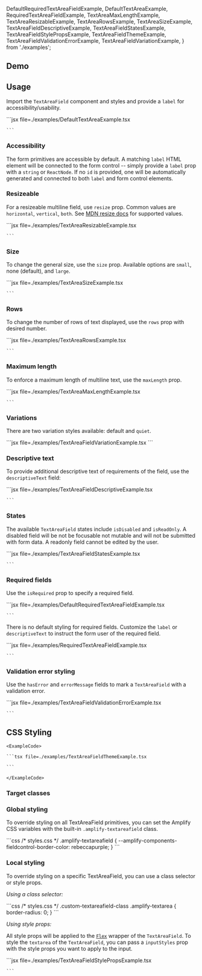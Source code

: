   DefaultRequiredTextAreaFieldExample,
  DefaultTextAreaExample,
  RequiredTextAreaFieldExample,
  TextAreaMaxLengthExample,
  TextAreaResizableExample,
  TextAreaRowsExample,
  TextAreaSizeExample,
  TextAreaFieldDescriptiveExample,
  TextAreaFieldStatesExample,
  TextAreaFieldStylePropsExample,
  TextAreaFieldThemeExample,
  TextAreaFieldValidationErrorExample,
  TextAreaFieldVariationExample,
} from './examples';

## Demo

<TextAreaFieldDemo />

## Usage

Import the `TextAreaField` component and styles and provide a `label` for accessibility/usability.

<Example>
  <DefaultTextAreaExample />
  <ExampleCode>
    ```jsx file=./examples/DefaultTextAreaExample.tsx
    
    ```

  </ExampleCode>
</Example>

### Accessibility

The form primitives are accessible by default. A matching `label` HTML element will be connected to the form control -- simply provide a `label` prop with a `string` or `ReactNode`. If no `id` is provided, one will be automatically generated and connected to both `label` and form control elements.

### Resizeable

For a resizeable multiline field, use `resize` prop. Common values are `horizontal`, `vertical`, `both`. See [MDN resize docs](https://developer.mozilla.org/en-US/docs/Web/CSS/resize) for supported values.

<Example>
  <TextAreaResizableExample />
  <ExampleCode>
    ```jsx file=./examples/TextAreaResizableExample.tsx

    ```

  </ExampleCode>
</Example>

### Size

To change the general size, use the `size` prop. Available options are `small`, none (default), and `large`.

<Example>
  <TextAreaSizeExample />
  <ExampleCode>
    ```jsx file=./examples/TextAreaSizeExample.tsx

    ```

  </ExampleCode>
</Example>

### Rows

To change the number of rows of text displayed, use the `rows` prop with desired number.

<Example>
  <TextAreaRowsExample />
  <ExampleCode>
    ```jsx file=./examples/TextAreaRowsExample.tsx

    ```

  </ExampleCode>
</Example>

### Maximum length

To enforce a maximum length of multiline text, use the `maxLength` prop.

<Example>
  <TextAreaMaxLengthExample />
  <ExampleCode>
    ```jsx file=./examples/TextAreaMaxLengthExample.tsx

    ```

  </ExampleCode>
</Example>

### Variations

There are two variation styles available: default and `quiet`.

<Example>
  <TextAreaFieldVariationExample />
  <ExampleCode>
  ```jsx file=./examples/TextAreaFieldVariationExample.tsx
  ```
  </ExampleCode>

</Example>

### Descriptive text

To provide additional descriptive text of requirements of the field, use the `descriptiveText` field:

<Example>
  <TextAreaFieldDescriptiveExample />
  <ExampleCode>
    ```jsx file=./examples/TextAreaFieldDescriptiveExample.tsx

    ```

  </ExampleCode>
</Example>

### States

The available `TextAreaField` states include `isDisabled` and `isReadOnly`. A disabled field will be not be focusable not mutable and will not be submitted with form data. A readonly field cannot be edited by the user.

<Example>
  <TextAreaFieldStatesExample />
  <ExampleCode>
    ```jsx file=./examples/TextAreaFieldStatesExample.tsx

    ```

  </ExampleCode>
</Example>

### Required fields

Use the `isRequired` prop to specify a required field.

<Example>
  <DefaultRequiredTextAreaFieldExample />
  <ExampleCode>
    ```jsx file=./examples/DefaultRequiredTextAreaFieldExample.tsx

    ```

  </ExampleCode>
</Example>

There is no default styling for required fields. Customize the `label` or `descriptiveText` to instruct the form user of the required field.

<Example>
  <RequiredTextAreaFieldExample />
  <ExampleCode>
    ```jsx file=./examples/RequiredTextAreaFieldExample.tsx

    ```

  </ExampleCode>
</Example>

### Validation error styling

Use the `hasError` and `errorMessage` fields to mark a `TextAreaField` with a validation error.

<Example>
  <TextAreaFieldValidationErrorExample />
  <ExampleCode>
    ```jsx file=./examples/TextAreaFieldValidationErrorExample.tsx

    ```

  </ExampleCode>
</Example>

## CSS Styling

<ThemeExample component="TextAreaField">
  <Example>
    <TextAreaFieldThemeExample />
    
    <ExampleCode>

    ```tsx file=./examples/TextAreaFieldThemeExample.tsx

    ```

    </ExampleCode>
  </Example>
</ThemeExample>

### Target classes

<ComponentStyleDisplay componentName="TextAreaField" />

### Global styling

To override styling on all TextAreaField primitives, you can set the Amplify CSS variables with the built-in `.amplify-textareafield` class.

<Example>
  <TextAreaField
    label="Globally styled field"
    className="globally-styled-textareafield"
  />
  <ExampleCode>
    ```css
    /* styles.css */
    .amplify-textareafield {
      --amplify-components-fieldcontrol-border-color: rebeccapurple;
    }
    ```
  </ExampleCode>
</Example>

### Local styling

To override styling on a specific TextAreaField, you can use a class selector or style props.

_Using a class selector:_

<Example>
  <TextAreaField className="custom-textareafield-class" label="Square field" />
  <ExampleCode>
    ```css
    /* styles.css */
    .custom-textareafield-class .amplify-textarea {
      border-radius: 0;
    }
    ```
  </ExampleCode>
</Example>

_Using style props:_

All style props will be applied to the [`Flex`](flex) wrapper of the `TextAreaField`. To style the `textarea` of the `TextAreaField`, you can pass a `inputStyles` prop with the style props you want to apply to the input.

<Example>
  <TextAreaFieldStylePropsExample />
  <ExampleCode>
    ```jsx file=./examples/TextAreaFieldStylePropsExample.tsx

    ```

  </ExampleCode>
</Example>
